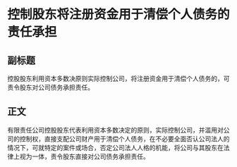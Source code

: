 # 控制股东将注册资金用于清偿个人债务的责任承担
## 副标题
控股股东利用资本多数决原则实际控制公司，将注册资金用于清偿个人债务的，可责令股东对公司债务承担责任。
## 正文
有限责任公司控股股东代表利用资本多数决定的原则，实际控制公司，并滥用对公司的控制权，直接支配公司财产用于清偿个人债务，在不必要全面否认公司法人的情况下，可就特定的案件或场合，否定公司法人人格的机能，将公司与其股东在法律上视为一体，责令股东直接对公司债务承担责任。